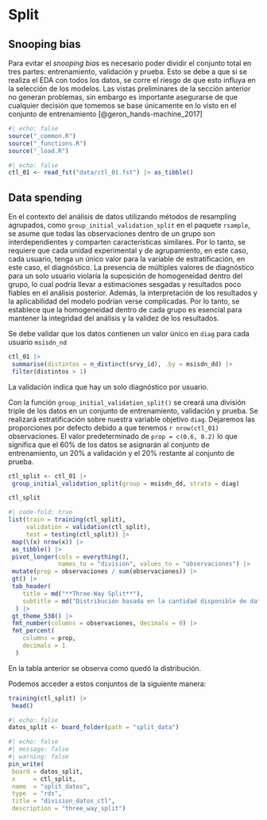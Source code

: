 
# Split {#sec-split}

## Snooping bias

Para evitar el *snooping bias* es necesario poder dividir el conjunto total
en tres partes: entrenamiento, validación y prueba.  Esto se debe a que si
se realiza el EDA con todos los datos, se corre el riesgo de que esto influya
en la selección de los modelos.  Las vistas preliminares de la sección
anterior no generan problemas, sin embargo es importante asegurarse de que
cualquier decisión que tomemos se base únicamente en lo visto en el conjunto
de entrenamiento [@geron_hands-machine_2017]


```{r}
#| echo: false
source("_common.R")
source("_functions.R")
source("_load.R")
```

```{r}
#| echo: false
ctl_01 <- read_fst("data/ctl_01.fst") |> as_tibble()
```

## Data spending

En el contexto del análisis de datos utilizando métodos de resampling agrupados,
como `group_initial_validation_split` en el paquete `rsample`, se asume que
todas las observaciones dentro de un grupo son interdependientes y comparten
características similares. Por lo tanto, se requiere que cada unidad
experimental y de agrupamiento, en este caso, cada usuario, tenga un único valor
para la variable de estratificación, en este caso, el diagnóstico. La presencia
de múltiples valores de diagnóstico para un solo usuario violaría la suposición
de homogeneidad dentro del grupo, lo cual podría llevar a estimaciones sesgadas
y resultados poco fiables en el análisis posterior. Además, la interpretación de
los resultados y la aplicabilidad del modelo podrían verse complicadas. Por lo
tanto, se establece que la homogeneidad dentro de cada grupo es esencial para
mantener la integridad del análisis y la validez de los resultados.

Se debe validar que los datos contienen un valor único en `diag` para
cada usuario `msisdn_nd`

```{r}
ctl_01 |> 
 summarise(distintos = n_distinct(srvy_id), .by = msisdn_dd) |> 
 filter(distintos > 1)
```

La validación indica que hay un solo diagnóstico por usuario.

Con la función `group_initial_validation_split()` se creará una división triple
de los datos en un conjunto de entrenamiento, validación y prueba. Se realizará
estratificación sobre nuestra variable objetivo `diag`. Dejaremos las
proporciones por defecto debido a que tenemos `r nrow(ctl_01)` observaciones.
El valor predeterminado de `prop = c(0.6, 0.2)` lo que significa que el 60% de
los datos se asignarán al conjunto de entrenamiento, un 20% a validación y el
20% restante al conjunto de prueba.

```{r}
ctl_split <- ctl_01 |> 
 group_initial_validation_split(group = msisdn_dd, strata = diag)
```

```{r}
ctl_split
```

```{r}
#| code-fold: true
list(train = training(ctl_split), 
     validation = validation(ctl_split), 
     test = testing(ctl_split)) |> 
 map(\(x) nrow(x)) |> 
 as_tibble() |> 
 pivot_longer(cols = everything(), 
              names_to = "division", values_to = "observaciones") |> 
 mutate(prop = observaciones / sum(observaciones)) |> 
 gt() |> 
 tab_header(
    title = md("**Three-Way Split**"),
    subtitle = md("Distribución basada en la cantidad disponible de datos")
  ) |> 
 gt_theme_538() |> 
 fmt_number(columns = observaciones, decimals = 0) |> 
 fmt_percent(
    columns = prop,
    decimals = 1
  )
```

En la tabla anterior se observa como quedó la distribución.

Podemos acceder a estos conjuntos de la siguiente manera:

```{r}
training(ctl_split) |> 
 head()
```

```{r}
#| echo: false
datos_split <- board_folder(path = "split_data")
```

```{r}
#| echo: false
#| message: false
#| warning: false
pin_write(
 board = datos_split,
 x     = ctl_split,
 name  = "split_datos",
 type  = "rds",
 title = "division_datos_ctl",
 description = "three_way_split")
```

